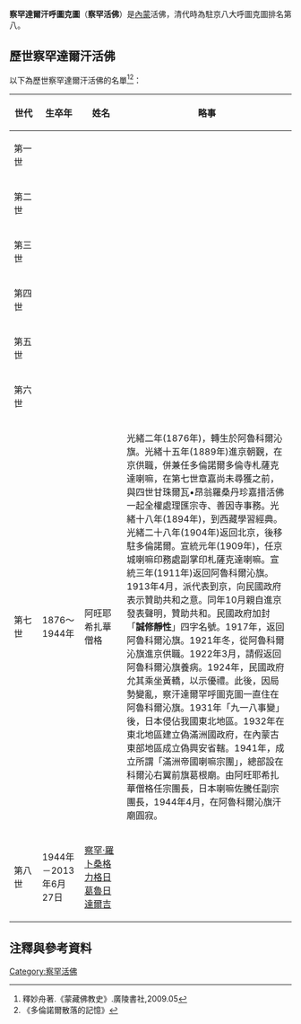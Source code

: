{{expand|time=2017-07-30T07:49:53+00:00}}
'''察罕達爾汗呼圖克圖'''（'''察罕活佛'''）是[[內蒙|內蒙]]活佛，清代時為駐京八大呼圖克圖排名第八。 

== 歷世察罕達爾汗活佛 ==
以下為歷世察罕達爾汗活佛的名單<ref>釋妙舟著.《蒙藏佛教史》.廣陵書社,2009.05</ref><ref>《多倫諾爾散落的記憶》</ref>：
{| class="wikitable" 
|- 
!width=10%| 世代
!width=15%| 生卒年
!width=15%| 姓名
!width=60%| 略事
|-
| 第一世
| 
| 
| 
|-
| 第二世
| 
| 
| 
|-
| 第三世
| 
| 
| 
|-
| 第四世
| 
| 
| 
|-
| 第五世
| 
| 
| 
|-
| 第六世
| 
|  
|  
|-
| 第七世 
|1876～1944年
| 阿旺耶希扎華僧格
| 光緒二年(1876年)，轉生於阿魯科爾沁旗。光緒十五年(1889年)進京朝覲，在京供職，併兼任多倫諾爾多倫寺札薩克達喇嘛，在第七世章嘉尚未尋獲之前，與四世甘珠爾瓦•昂翁羅桑丹珍嘉措活佛一起全權處理匯宗寺、善因寺事務。光緒十八年(1894年)，到西藏學習經典。光緒二十八年(1904年)返回北京，後移駐多倫諾爾。宣統元年(1909年)，任京城喇嘛印務處副掌印札薩克達喇嘛。宣統三年(1911年)返回阿魯科爾沁旗。1913年4月，派代表到京，向民國政府表示贊助共和之意。同年10月親自進京發表聲明，贊助共和。民國政府加封「'''誠修靜性'''」四字名號。1917年，返回阿魯科爾沁旗。1921年冬，從阿魯科爾沁旗進京供職。1922年3月，請假返回阿魯科爾沁旗養病。1924年，民國政府允其乘坐黃轎，以示優禮。此後，因局勢變亂，察汗達爾罕呼圖克圖一直住在阿魯科爾沁旗。1931年「九一八事變」後，日本侵佔我國東北地區。1932年在東北地區建立偽滿洲國政府，在內蒙古東部地區成立偽興安省轄。1941年，成立所謂「滿洲帝國喇嘛宗團」，總部設在科爾沁右翼前旗葛根廟。由阿旺耶希扎華僧格任宗團長，日本喇嘛佐騰任副宗團長，1944年4月，在阿魯科爾沁旗汗廟圓寂。
|-
| 第八世 
| 1944年－2013年6月27日
| [[察罕·羅卜桑格力格日葛魯日達爾吉|察罕·羅卜桑格力格日葛魯日達爾吉]] 
|
|}

== 注釋與參考資料 ==
{{reflist}}

{{藏傳佛教活佛}}

[[Category:察罕活佛|Category:察罕活佛]]